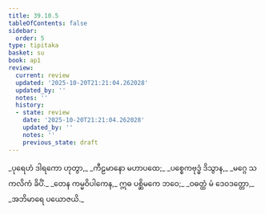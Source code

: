 ```yaml
---
title: 39.10.5
tableOfContents: false
sidebar:
  order: 5
type: tipitaka
basket: su
book: ap1
review:
  current: review
  updated: '2025-10-20T21:21:04.262028'
  updated_by: ''
  notes: ''
  history:
  - state: review
    date: '2025-10-20T21:21:04.262028'
    updated_by: ''
    notes: ''
    previous_state: draft
---
```



<DynamicBreadcrumb />


<ReviewStatus review={frontmatter.review} showDetails={true} />

<HypothesisAnnotation frontmatter={frontmatter} />

<Division number="80" book="ap1" e="ch" v="20" p="348">

<Paragraph number="4274" type="verses" book="ap1">
_ပုရေဟံ ဒါရကော ဟုတွာ,_  
_ကီဠမာနော မဟာပထေ;_  
_ပစ္စေကဗုဒ္ဓံ ဒိသွာန,_  
_မဂ္ဂေ သကလိကံ ခိပိံ._  

</Paragraph>

</Division>
<Division number="81" book="ap1" e="ch" v="20" p="348">

<Paragraph number="4275" type="verses" book="ap1">
_တေန ကမ္မဝိပါကေန,_  
ဣဓ ပစ္ဆိမကေ ဘဝေ;_  
_ဝဓတ္ထံ မံ ဒေဝဒတ္တော,_  
_အဘိမာရေ ပယောဇယိ._
</Paragraph>
</Division>